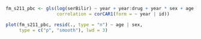 ```r
fm_s211_pbc <- gls(log(serBilir) ~ year + year:drug + year * sex + age, data = pbc2,
                   correlation = corCAR1(form = ~ year | id))

plot(fm_s211_pbc, resid(., type = "n") ~ age | sex, 
     type = c("p", "smooth"), lwd = 3)
```

